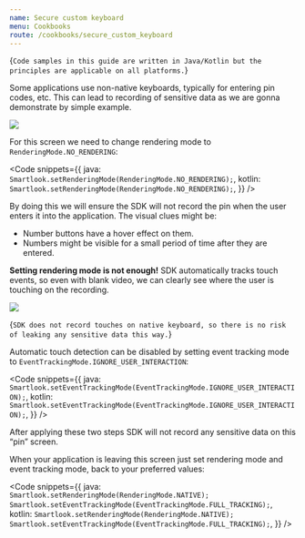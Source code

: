 ```yaml
---
name: Secure custom keyboard
menu: Cookbooks
route: /cookbooks/secure_custom_keyboard
---
```




<TextBlock kind="important" invisibleOn="android">{`
Code samples in this guide are written in Java/Kotlin but the principles are applicable on all platforms.
`}</TextBlock>

<Title>Secure custom keyboard</Title>

Some applications use non-native keyboards, typically for entering pin codes, etc.
This can lead to recording of sensitive data as we are gonna demonstrate by simple example.

<img src={pin_code_screen} />

For this screen we need to change rendering mode to `RenderingMode.NO_RENDERING`:

<Code
	snippets={{
		java: `
Smartlook.setRenderingMode(RenderingMode.NO_RENDERING);
`,
		kotlin: `
Smartlook.setRenderingMode(RenderingMode.NO_RENDERING);
`,
	}}
/>

By doing this we will ensure the SDK will not record the pin when the user enters it into the application. The visual clues might be:

- Number buttons have a hover effect on them.
- Numbers might be visible for a small period of time after they are entered.

**Setting rendering mode is not enough!** SDK automatically tracks touch events, so even with blank video, we can clearly see where the user is touching on the recording.

<img src={pin_code_screen_no_rendering} />

<TextBlock kind="note">{`
SDK does not record touches on native keyboard, so there is no risk of leaking any sensitive data this way.
`}</TextBlock>

Automatic touch detection can be disabled by setting event tracking mode to `EventTrackingMode.IGNORE_USER_INTERACTION`:

<Code
	snippets={{
		java: `
Smartlook.setEventTrackingMode(EventTrackingMode.IGNORE_USER_INTERACTION);
`,
		kotlin: `
Smartlook.setEventTrackingMode(EventTrackingMode.IGNORE_USER_INTERACTION);
`,
	}}
/>

After applying these two steps SDK will not record any sensitive data on this “pin” screen.

When your application is leaving this screen just set rendering mode and event tracking mode, back to your preferred values:

<Code
	snippets={{
		java: `
Smartlook.setRenderingMode(RenderingMode.NATIVE);
Smartlook.setEventTrackingMode(EventTrackingMode.FULL_TRACKING);
`,
		kotlin: `
Smartlook.setRenderingMode(RenderingMode.NATIVE);
Smartlook.setEventTrackingMode(EventTrackingMode.FULL_TRACKING);
`,
	}}
/>
